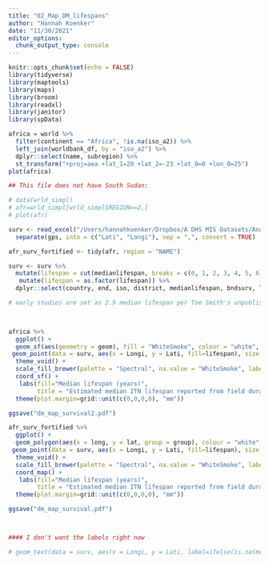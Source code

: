```yaml
---
title: "02_Map_DM_lifespans"
author: "Hannah Koenker"
date: "11/30/2021"
editor_options: 
  chunk_output_type: console
---
```


```r
knitr::opts_chunk$set(echo = FALSE)
library(tidyverse)
library(maptools)
library(maps)
library(broom)
library(readxl)
library(janitor)
library(spData)
```

```r
africa = world %>% 
  filter(continent == "Africa", !is.na(iso_a2)) %>% 
  left_join(worldbank_df, by = "iso_a2") %>% 
  dplyr::select(name, subregion) %>% 
  st_transform("+proj=aea +lat_1=20 +lat_2=-23 +lat_0=0 +lon_0=25")
plot(africa)

## This file does not have South Sudan:

# data(wrld_simpl)
# afr=wrld_simpl[wrld_simpl$REGION==2,]
# plot(afr)
```


```r
surv <- read_excel("/Users/hannahkoenker/Dropbox/A DHS MIS Datasets/Analysis/Durability Pooled/Median lifespan DM multisite.xlsx") %>% clean_names() %>% 
  separate(gps, into = c("Lati", "Longi"), sep = ",", convert = TRUE) 

afr_surv_fortified <- tidy(afr, region = "NAME")

surv <- surv %>%
  mutate(lifespan = cut(medianlifespan, breaks = c(0, 1, 2, 3, 4, 5, 6))) %>%
   mutate(lifespan = as.factor(lifespan)) %>% 
  dplyr::select(country, end, iso, district, medianlifespan, bndsurv, lifespan, Lati, Longi)

# early studies are set as 2.9 median lifespan per Tom Smith's unpublished paper from July 2021, across all brands and sites.

  
```

```r
africa %>% 
  ggplot() +
  geom_sf(aes(geometry = geom), fill = "WhiteSmoke", colour = "white", size = .5) +
 geom_point(data = surv, aes(x = Longi, y = Lati, fill=lifespan), size = 2, shape = 21, colour = "darkgrey", alpha = 8/10) +
  theme_void() +
  scale_fill_brewer(palette = "Spectral", na.value = "WhiteSmoke", labels = c("0-1", "1-2", "2-3", "3-4", "4-5", "5-6", "results pending or unpublished")) +
  coord_sf() +
   labs(fill="Median lifespan (years)",
        title = "Estimated median ITN lifespan reported from field durability studies, 2008-present") +
  theme(plot.margin=grid::unit(c(0,0,0,0), "mm"))

ggsave("dm_map_survival2.pdf")
```

```r

afr_surv_fortified %>% 
  ggplot() +
  geom_polygon(aes(x = long, y = lat, group = group), colour = "white", size = .5, fill = "WhiteSmoke") +
 geom_point(data = surv, aes(x = Longi, y = Lati, fill=lifespan), size = 2, shape = 21, colour = "darkgrey", alpha = 8/10) +
  theme_void() +
  scale_fill_brewer(palette = "Spectral", na.value = "WhiteSmoke", labels = c("0-1", "1-2", "2-3", "3-4", "4-5", "5-6", "results pending or unpublished")) +
  coord_map() +
   labs(fill="Median lifespan (years)",
        title = "Estimated median ITN lifespan reported from field durability studies, 2008-present") +
  theme(plot.margin=grid::unit(c(0,0,0,0), "mm"))

ggsave("dm_map_survival.pdf")



#### I don't want the labels right now

# geom_text(data = surv, aes(x = Longi, y = Lati, label=ifelse(is.na(medianlifespan),as.character(district),as.character(bndsurv))), hjust=1.1, vjust=1.1, size = 2) +
   
```

